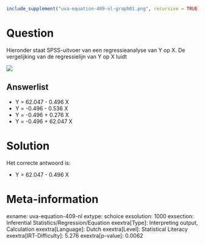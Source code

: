 ```r
include_supplement("uva-equation-409-nl-graph01.png", recursive = TRUE)
```

Question
========

Hieronder staat SPSS-uitvoer van een regressieanalyse van Y op X. De
vergelijking van de regressielijn van Y op X luidt


![](uva-equation-409-nl-graph01.png)

Answerlist
----------

* Y = 62.047 - 0.496 X
* Y = -0.496 - 0.536 X
* Y = -0.496 + 0.276 X
* Y = -0.496 + 62.047 X

Solution
========

Het correcte antwoord is: 

* Y = 62.047 - 0.496 X

Meta-information
================
exname: uva-equation-409-nl
extype: schoice
exsolution: 1000
exsection: Inferential Statistics/Regression/Equation
exextra[Type]: Interpreting output, Calculation
exextra[Language]: Dutch
exextra[Level]: Statistical Literacy
exextra[IRT-Difficulty]: 5.276
exextra[p-value]: 0.0062
